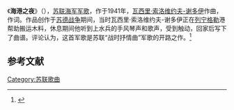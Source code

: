 《'''海港之夜'''》（{{lang-ru|Вечер на рейде}}），[[苏联海军|苏联海军]][[军歌|军歌]]，作于1941年，[[瓦西里·索洛维约夫-谢多伊|瓦西里·索洛维约夫-谢多伊]]作曲，{{link-ru|亚历山大·德米特里耶维奇·丘尔金|Чуркин, Александр Дмитриевич}}作词。作品创作于[[苏德战争|苏德战争]]期间，当时瓦西里·索洛维约夫-谢多伊正在[[列宁格勒|列宁格勒]]港帮助搬运木料，休息期间他听到{{le|马蒂号布雷艇|Russian yacht Standart}}上水兵的手风琴声和歌声，受到触动，回家后写下了曲谱。评论认为，这首军歌是苏联“战时抒情曲”军歌的开路之作。<ref>{{Cite news |url=http://politics.people.com.cn/n/2015/0509/c1001-26973316.html |title=悲壮的历史交响——苏联卫国战争歌曲扫描 |date=2015-05-09 |author=[[薛范|薛范]] |work=人民网 |accessdate=2020-07-26 |archive-date=2015-07-28 |archive-url=https://web.archive.org/web/20150728020900/http://politics.people.com.cn/n/2015/0509/c1001-26973316.html |dead-url=no }}</ref>

==参考文献==
{{reflist}}

[[Category:苏联歌曲|Category:苏联歌曲]]

{{音乐小作品}}
